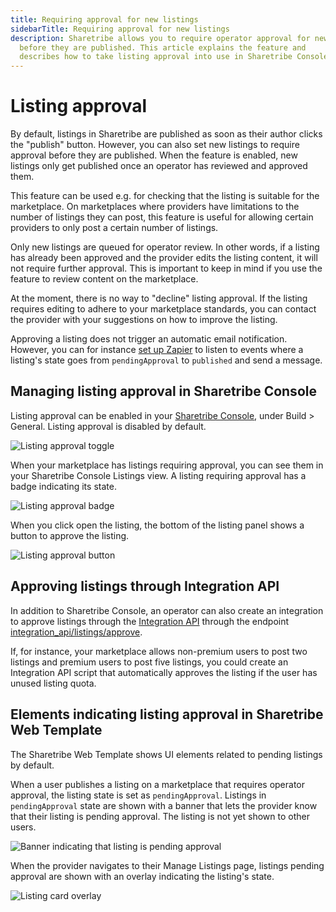 ```yaml
---
title: Requiring approval for new listings
sidebarTitle: Requiring approval for new listings
description: Sharetribe allows you to require operator approval for new listings
  before they are published. This article explains the feature and
  describes how to take listing approval into use in Sharetribe Console.
---
```


# Listing approval

By default, listings in Sharetribe are published as soon as their author
clicks the "publish" button. However, you can also set new listings to
require approval before they are published. When the feature is enabled,
new listings only get published once an operator has reviewed and
approved them.

This feature can be used e.g. for checking that the listing is suitable
for the marketplace. On marketplaces where providers have limitations to
the number of listings they can post, this feature is useful for
allowing certain providers to only post a certain number of listings.

Only new listings are queued for operator review. In other words, if a
listing has already been approved and the provider edits the listing
content, it will not require further approval. This is important to keep
in mind if you use the feature to review content on the marketplace.

At the moment, there is no way to "decline" listing approval. If the
listing requires editing to adhere to your marketplace standards, you
can contact the provider with your suggestions on how to improve the
listing.

Approving a listing does not trigger an automatic email notification.
However, you can for instance
[set up Zapier](https://www.sharetribe.com/help/en/articles/8529941#h_e678e79410)
to listen to events where a listing's state goes from `pendingApproval`
to `published` and send a message.

## Managing listing approval in Sharetribe Console

Listing approval can be enabled in your
[Sharetribe Console](https://console.sharetribe.com/general), under
Build > General. Listing approval is disabled by default.

![Listing approval toggle](./listing-approval-toggle.png "Listing approval is toggled in Build > General")

When your marketplace has listings requiring approval, you can see them
in your Sharetribe Console Listings view. A listing requiring approval
has a badge indicating its state.

![Listing approval badge](./pending-approval-badge.png "Listings pending approval show a badge")

When you click open the listing, the bottom of the listing panel shows a
button to approve the listing.

![Listing approval button](./pending-approval-button.png "Operator can approve listings in Sharetribe Console")

## Approving listings through Integration API

In addition to Sharetribe Console, an operator can also create an
integration to approve listings through the
[Integration API](./pintroduction/getting-started-with-integration-api/)
through the endpoint
[integration_api/listings/approve](https://www.sharetribe.com/api-reference/integration.html#approve-listing).

If, for instance, your marketplace allows non-premium users to post two
listings and premium users to post five listings, you could create an
Integration API script that automatically approves the listing if the
user has unused listing quota.

## Elements indicating listing approval in Sharetribe Web Template

The Sharetribe Web Template shows UI elements related to pending
listings by default.

When a user publishes a listing on a marketplace that requires operator
approval, the listing state is set as `pendingApproval`. Listings in
`pendingApproval` state are shown with a banner that lets the provider
know that their listing is pending approval. The listing is not yet
shown to other users.

![Banner indicating that listing is pending approval](./pending-approval-banner.png "The template application shows a banner on the listing by default")

When the provider navigates to their Manage Listings page, listings
pending approval are shown with an overlay indicating the listing's
state.

![Listing card overlay](./pending-approval-your-listings.png "Listings pending approval are shown with an informative overlay")
